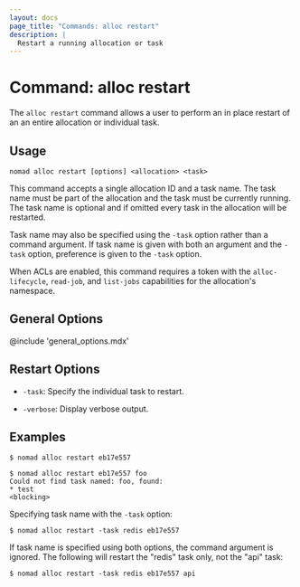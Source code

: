 ```yaml
---
layout: docs
page_title: "Commands: alloc restart"
description: |
  Restart a running allocation or task
---
```


# Command: alloc restart

The `alloc restart` command allows a user to perform an in place restart of an
an entire allocation or individual task.

## Usage

```plaintext
nomad alloc restart [options] <allocation> <task>
```

This command accepts a single allocation ID and a task name. The task name must
be part of the allocation and the task must be currently running. The task name
is optional and if omitted every task in the allocation will be restarted.

Task name may also be specified using the `-task` option rather than a command
argument. If task name is given with both an argument and the `-task` option,
preference is given to the `-task` option.

When ACLs are enabled, this command requires a token with the
`alloc-lifecycle`, `read-job`, and `list-jobs` capabilities for the
allocation's namespace.

## General Options

@include 'general_options.mdx'

## Restart Options

- `-task`: Specify the individual task to restart.

- `-verbose`: Display verbose output.

## Examples

```shell-session
$ nomad alloc restart eb17e557

$ nomad alloc restart eb17e557 foo
Could not find task named: foo, found:
* test
<blocking>
```

Specifying task name with the `-task` option:

```shell-session
$ nomad alloc restart -task redis eb17e557
```

If task name is specified using both options, the command argument is ignored.
The following will restart the "redis" task only, not the "api" task:

```shell-session
$ nomad alloc restart -task redis eb17e557 api
```
